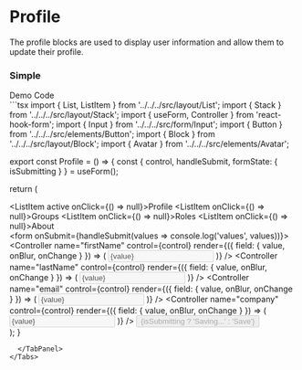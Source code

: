 
<Meta title="Blocks/Profile" />

# Profile
The profile blocks are used to display user information and allow them to update their profile.

### Simple
<Tabs direction="rtl">
  <TabList>
    <Tab>
      Demo
    </Tab>
    <Tab>
      Code
    </Tab>
  </TabList>
  <TabPanel>
    <div className="flex flex-col border justify-center items-center min-h-[540px] border-gray-500">
      <Profile />
    </div>
  </TabPanel>
  <TabPanel>
```tsx
import { List, ListItem } from '../../../src/layout/List';
import { Stack } from '../../../src/layout/Stack';
import { useForm, Controller } from 'react-hook-form';
import { Input } from '../../../src/form/Input';
import { Button } from '../../../src/elements/Button';
import { Block } from '../../../src/layout/Block';
import { Avatar } from '../../../src/elements/Avatar';

export const Profile = () => {
  const { control, handleSubmit, formState: { isSubmitting } } = useForm();

  return (
    <Stack className="w-full gap-2 p-4" alignItems="start">
      <aside className="md:w-1/3 lg:w-1/4 ">
        <List>
          <ListItem active onClick={() => null}>Profile</ListItem>
          <ListItem onClick={() => null}>Groups</ListItem>
          <ListItem onClick={() => null}>Roles</ListItem>
          <ListItem onClick={() => null}>About</ListItem>
        </List>
      </aside>
      <div className="w-full min-h-screen md:w-2/3 lg:w-3/4">
        <form onSubmit={handleSubmit(values => console.log('values', values))}>
          <Avatar name="Austin McDaniel" size={64} />
          <br />
          <Stack>
            <Block className="w-full">
              <Controller
                name="firstName"
                control={control}
                render={({ field: { value, onBlur, onChange } }) => (
                  <Input
                    name="firstName"
                    disabled={isSubmitting}
                    placeholder="First Name"
                    value={value}
                    fullWidth
                    type="text"
                    onChange={onChange}
                    onBlur={onBlur}
                  />
                )}
              />
            </Block>
            <Block className="w-full">
              <Controller
                name="lastName"
                control={control}
                render={({ field: { value, onBlur, onChange } }) => (
                  <Input
                    name="lastName"
                    disabled={isSubmitting}
                    placeholder="Last Name"
                    value={value}
                    fullWidth
                    type="text"
                    onChange={onChange}
                    onBlur={onBlur}
                  />
                )}
              />
            </Block>
          </Stack>
          <Block>
            <Controller
              name="email"
              control={control}
              render={({ field: { value, onBlur, onChange } }) => (
                <Input
                  name="email"
                  disabled={isSubmitting}
                  placeholder="Email"
                  value={value}
                  type="email"
                  onChange={onChange}
                  onBlur={onBlur}
                />
              )}
            />
          </Block>
          <Block>
            <Controller
              name="company"
              control={control}
              render={({ field: { value, onBlur, onChange } }) => (
                <Input
                  name="company"
                  disabled={isSubmitting}
                  placeholder="Company"
                  value={value}
                  type="text"
                  onChange={onChange}
                  onBlur={onBlur}
                />
              )}
            />
          </Block>
          <Button
            type="submit"
            fullWidth
            variant="filled"
            color="primary"
            className="mb-2"
            disabled={isSubmitting}
          >
            {isSubmitting ? 'Saving...' : 'Save'}
          </Button>
        </form>
      </div>
    </Stack>
  );
}
```
  </TabPanel>
</Tabs>
